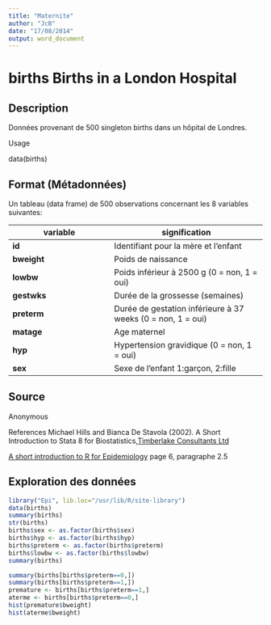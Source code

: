 ```yaml
---
title: "Maternite"
author: "JcB"
date: "17/08/2014"
output: word_document
---
```


births Births in a London Hospital
==================================

Description
-----------
Données provenant de 500 singleton births dans un hôpital de Londres.

Usage

data(births)

Format (Métadonnées)
------
Un tableau (data frame) de 500 observations concernant les 8 variables suivantes:


variable  |  signification   
----------|---------------  
__id__  |  Identifiant pour la mère et l'enfant   
__bweight__  |  Poids de naissance
__lowbw__ | Poids inférieur à 2500 g (0 = non, 1 = oui)
__gestwks__| Durée de la grossesse (semaines)
__preterm__| Durée de gestation inférieure à 37 weeks (0 = non, 1 = oui)
__matage__| Age maternel
__hyp__| Hypertension gravidique (0 = non, 1 = oui)
__sex__| Sexe de l'enfant 1:garçon, 2:fille

Source
-------
Anonymous

References
Michael Hills and Bianca De Stavola (2002). A Short Introduction to Stata 8 for Biostatistics,[Timberlake Consultants Ltd](http://www.timberlake.co.uk)

[A short introduction to R for Epidemiology](http://bendixcarstensen.com/Epi/R-intro-SDC.pdf) page 6, paragraphe 2.5

Exploration des données
-----------------------

```r
library("Epi", lib.loc="/usr/lib/R/site-library")
data(births)
summary(births)
str(births)
births$sex <- as.factor(births$sex)
births$hyp <- as.factor(births$hyp)
births$preterm <- as.factor(births$preterm)
births$lowbw <- as.factor(births$lowbw)
summary(births)

summary(births[births$preterm==0,])
summary(births[births$preterm==1,])
premature <- births[births$preterm==1,]
aterme <- births[births$preterm==0,]
hist(premature$bweight)
hist(aterme$bweight)
```



